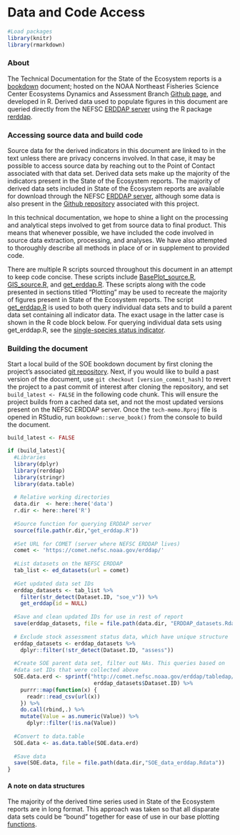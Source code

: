 # Data and Code Access {#erddap}

```r

#Load packages
library(knitr)
library(rmarkdown)


```


### About

The Technical Documentation for the State of the Ecosystem reports is a [bookdown](https://bookdown.org) document; hosted on the NOAA Northeast Fisheries Science Center Ecosystems Dynamics and Assessment Branch [Github page](https://github.com/NOAA-EDAB), and developed in R. Derived data used to populate figures in this document are queried directly from the NEFSC [ERDDAP server](https://comet.nefsc.noaa.gov/erddap/info/index.html?page=1&itemsPerPage=1000) using the R package [rerddap](https://cran.r-project.org/web/packages/rerddap/vignettes/Using_rerddap.html).  

### Accessing source data and build code

Source data for the derived indicators in this document are linked to in the text unless there are privacy concerns involved. In that case, it may be possible to access source data by reaching out to the Point of Contact associated with that data set. Derived data sets make up the majority of the indicators present in the State of the Ecosystem reports. The majority of derived data sets included in State of the Ecosystem reports are available for download through the NEFSC [ERDDAP server](https://comet.nefsc.noaa.gov/erddap/info/index.html?page=1&itemsPerPage=1000), although some data is also present in the [Github repository](https://github.com/NOAA-EDAB/tech-memo) associated with this project. 

In this technical documentation, we hope to shine a light on the processing and analytical steps involved to get from source data to final product. This means that whenever possible, we have included the code involved in source data extraction, processing, and analyses. We have also attempted to thoroughly describe all methods in place of or in supplement to provided code. 

There are multiple R scripts sourced throughout this document in an attempt to keep code concise. These scripts include [BasePlot_source.R](https://github.com/NOAA-EDAB/tech-memo/blob/master/R/BasePlot_source.R), [GIS_source.R](https://github.com/NOAA-EDAB/tech-memo/blob/master/R/GIS_source.R), and [get_erddap.R](https://github.com/NOAA-EDAB/tech-memo/blob/master/R/get_erddap.R). These scripts along with the code presented in sections titled "Plotting" may be used to recreate the majority of figures present in State of the Ecosystem reports. The script [get_erddap.R](https://github.com/NOAA-EDAB/tech-memo/blob/master/R/get_erddap.R) is used to both query individual data sets and to build a parent data set containing all indicator data. The exact usage in the latter case is shown in the R code block below. For querying individual data sets using get_erddap.R, see the [single-species status indicator](#stockstatus).

### Building the document

Start a local build of the SOE bookdown document by first cloning the project's associated [git repository](https://github.com/NOAA-EDAB/tech-memo). Next, if you would like to build a past version of the document, use `git checkout [version_commit_hash]` to revert the project to a past commit of interest after cloning the repository, and set `build_latest <- FALSE` in the following code chunk. This will ensure the project builds from a cached data set, and not the most updated versions present on the NEFSC ERDDAP server. Once the `tech-memo.Rproj` file is opened in RStudio, run `bookdown::serve_book()` from the console to build the document. 

```r

build_latest <- FALSE

if (build_latest){
  #Libraries
  library(dplyr)
  library(rerddap)
  library(stringr)
  library(data.table)
  
  # Relative working directories
  data.dir  <- here::here('data')
  r.dir <- here::here('R')
  
  #Source function for querying ERDDAP server
  source(file.path(r.dir,"get_erddap.R"))
  
  #Set URL for COMET (server where NEFSC ERDDAP lives)
  comet <- 'https://comet.nefsc.noaa.gov/erddap/'
  
  #List datasets on the NEFSC ERDDAP
  tab_list <- ed_datasets(url = comet)
  
  #Get updated data set IDs
  erddap_datasets <- tab_list %>% 
    filter(str_detect(Dataset.ID, "soe_v")) %>% 
    get_erddap(id = NULL)
  
  #Save and clean updated IDs for use in rest of report
  save(erddap_datasets, file = file.path(data.dir, "ERDDAP_datasets.Rdata"))
  
  # Exclude stock assessment status data, which have unique structure
  erddap_datasets <- erddap_datasets %>%
    dplyr::filter(!str_detect(Dataset.ID, "assess")) 
  
  #Create SOE parent data set, filter out NAs. This queries based on 
  #data set IDs that were collected above
  SOE.data.erd <- sprintf("http://comet.nefsc.noaa.gov/erddap/tabledap/%s.csv",
                           erddap_datasets$Dataset.ID) %>% 
    purrr::map(function(x) {
      readr::read_csv(url(x))
    }) %>% 
    do.call(rbind,.) %>% 
    mutate(Value = as.numeric(Value)) %>% 
      dplyr::filter(!is.na(Value))
  
  #Convert to data.table
  SOE.data <- as.data.table(SOE.data.erd)
  
  #Save data
  save(SOE.data, file = file.path(data.dir,"SOE_data_erddap.Rdata"))
}
```

#### A note on data structures

The majority of the derived time series used in State of the Ecosystem reports are in long format. This approach was taken so that all disparate data sets could be "bound" together for ease of use in our base plotting [functions]((https://github.com/NOAA-EDAB/tech-memo/blob/master/R/BasePlot_source.R)).
